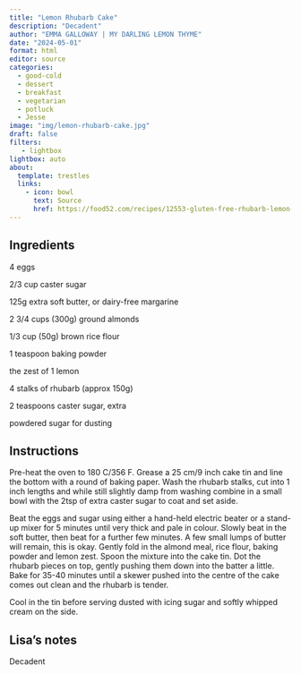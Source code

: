 ```yaml
---
title: "Lemon Rhubarb Cake"
description: "Decadent"
author: "EMMA GALLOWAY | MY DARLING LEMON THYME"
date: "2024-05-01"
format: html
editor: source
categories:
  - good-cold
  - dessert
  - breakfast
  - vegetarian
  - potluck
  - Jesse
image: "img/lemon-rhubarb-cake.jpg"
draft: false
filters:
   - lightbox
lightbox: auto
about:
  template: trestles
  links:
    - icon: bowl
      text: Source
      href: https://food52.com/recipes/12553-gluten-free-rhubarb-lemon-and-almond-cake
---
```


## Ingredients

4 eggs

2/3 cup caster sugar

125g extra soft butter, or dairy-free margarine

2 3/4 cups (300g) ground almonds

1/3 cup (50g) brown rice flour

1 teaspoon baking powder

the zest of 1 lemon

4 stalks of rhubarb (approx 150g)

2 teaspoons caster sugar, extra

powdered sugar for dusting

## Instructions

Pre-heat the oven to 180 C/356 F. Grease a 25 cm/9 inch cake tin and line the bottom with a round of baking paper. Wash the rhubarb stalks, cut into 1 inch lengths and while still slightly damp from washing combine in a small bowl with the 2tsp of extra caster sugar to coat and set aside.

Beat the eggs and sugar using either a hand-held electric beater or a stand-up mixer for 5 minutes until very thick and pale in colour. Slowly beat in the soft butter, then beat for a further few minutes. A few small lumps of butter will remain, this is okay. Gently fold in the almond meal, rice flour, baking powder and lemon zest. Spoon the mixture into the cake tin. Dot the rhubarb pieces on top, gently pushing them down into the batter a little. Bake for 35-40 minutes until a skewer pushed into the centre of the cake comes out clean and the rhubarb is tender.

Cool in the tin before serving dusted with icing sugar and softly whipped cream on the side.

## Lisa's notes

Decadent
